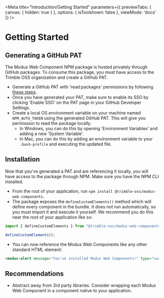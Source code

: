 
<Meta title="Introduction/Getting Started"
      parameters={{
        previewTabs: {
          canvas: {
            hidden: true
          }
        },
        options: {
          isToolshown: false
        },
        viewMode: 'docs'
      }}
/>

# Getting Started

## Generating a GitHub PAT
The Modus Web Component NPM package is hosted privately through GitHub packages. To consume this package, you must have access to the Trimble OSS organization and create a GitHub PAT.
  - Generate a GitHub PAT with 'read:packages' permissions by following [these steps](https://docs.github.com/en/authentication/keeping-your-account-and-data-secure/creating-a-personal-access-token).
  - Once you have generated your PAT, make sure to enable its SSO by clicking 'Enable SSO' on the PAT page in your GitHub Developer Settings.
  - Create a local OS environment variable on your machine named `NPM_AUTH_TOKEN` using the generated GitHub PAT. This will give you permission to read the package locally.
    - In Windows, you can do this by opening 'Environment Variables' and adding a new 'System Variable'.
    - In Mac, you can do this by adding an environment variable to your `.bash-profile` and executing the updated file.

## Installation
Now that you've generated a PAT and are referencing it locally, you will have access to the package through NPM. Make sure you have the NPM CLI installed.
  - From the root of your application, run `npm install @trimble-oss/modus-web-components`.
  - The package exposes the `defineCustomElements()` method which will define every component in the bundle. It does not run automatically, so you must import it and execute it yourself. We recommend you do this near the root of your application like so:
  ```javascript
  import { defineCustomElements } from "@trimble-oss/modus-web-components";

  defineCustomElements();
  ```
  - You can now reference the Modus Web Components like any other standard HTML element:
  ```html
  <modus-alert message="You've installed Modus Web Components!" type="success" />
  ```

## Recommendations
- Abstract away from 3rd party libraries. Consider wrapping each Modus Web Component in a component native to your application.
